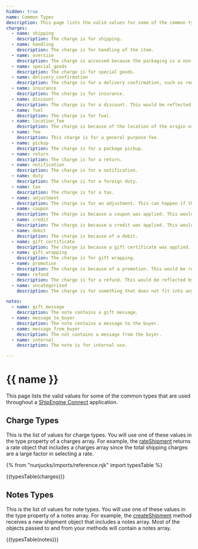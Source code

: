 ```yaml
---
hidden: true
name: Common Types
description: This page lists the valid values for some of the common types.
charges:
  - name: shipping
    description: The charge is for shipping.
  - name: handling
    description: The charge is for handling of the item.
  - name: oversize
    description: The charge is accessed because the packaging is a non-standard size.
  - name: special_goods
    description: The charge is for special goods.
  - name: delivery_confirmation
    description: The charge is for a delivery confirmation, such as requiring an adult signature.
  - name: insurance
    description: The charge is for insurance.
  - name: discount
    description: The charge is for a discount. This would be reflected by a negative value.
  - name: fuel
    description: The charge is for fuel.
  - name: location_fee
    description: The charge is because of the location of the origin or destination address.
  - name: fee
    description: This charge is for a general purpose fee.
  - name: pickup
    description: The charge is for a package pickup.
  - name: return
    description: The charge is for a return.
  - name: notification
    description: The charge is for a notification.
  - name: duty
    description: The charge is for a foreign duty.
  - name: tax
    description: The charge is for a tax.
  - name: adjustment
    description: The charge is for an adjustment. This can happen if the package dimensions or weight are different from what was used when the label was generated. It would be negative for a refund.
  - name: coupon
    description: The charge is because a coupon was applied. This would be reflected by a negative value.
  - name: credit
    description: The charge is because a credit was applied. This would be reflected by a negative value.
  - name: debit
    description: The charge is because of a debit.
  - name: gift_certificate
    description: The charge is because a gift certificate was applied. This would be reflected by a negative value.
  - name: gift_wrapping
    description: The charge is for gift wrapping.
  - name: promotion
    description: The charge is because of a promotion. This would be reflected by a negative value.
  - name: refund
    description: The charge is for a refund. This would be reflected by a negative value.
  - name: uncategorized
    description: The charge is for something that does not fit into any of the other categories.

notes:
  - name: gift_message
    description: The note contains a gift message.
  - name: message_to_buyer
    description: The note contains a message to the buyer.
  - name: message_from_buyer
    description: The not contains a message from the buyer.
  - name: internal
    description: The note is for internal use.

---
```


{{ name }}
==========================
This page lists the valid values for some of the common types that are used throughout a [ShipEngine Connect](./../index.mdx) application.

Charge Types
-----------------------------------
This is the list of values for charge types. You will use one of these values in the type property of a charges array. For example, the [rateShipment](./methods/rate-shipment.mdx) returns a rate object that includes
a charges array since the total shipping charges are a large factor in selecting a rate.

{% from "nunjucks/imports/reference.njk" import typesTable %}

{{typesTable(charges)}}

Notes Types
------------------------------------------
This is the list of values for note types. You will use one of these values in the type property of a notes array. For example, the [createShipment](./methods/create-shipment.mdx) method receives a new shipment object that includes
a notes array. Most of the objects passed to and from your methods will contain a notes array.



{{typesTable(notes)}}
